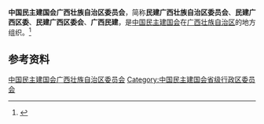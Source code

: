 {{Infobox PRCG
|机构名称 = 中国民主建国会广西壮族自治区委员会
|标志1    =
|格言1    =
|届数     = 
|任期始   = 
|任期终   =
|职位1    = 主任委员
|人员1    = 
|职位2    = 副主任委员
|人员2    =
|人数2    =
|职位3    =
|人员3    =
|组织法规 = 中国民主建国会章程
|上级机构 = [[中国民主建国会中央委员会|中国民主建国会中央委员会]]
|机构类型 = [[民主党派|民主党派]][[中国一级行政区|省级行政区]][[委员会|委员会]]
|行政级别 = 正厅级
|场所1    = 
|地址1    = 
|邮编1    = 
|电话1    = 
|官网1    = <!-- {{url|}} -->
}}
'''中国民主建国会广西壮族自治区委员会'''，简称'''民建广西壮族自治区委员会'''、'''民建广西区委'''、'''民建广西区委会'''、'''广西民建'''，是[[中国民主建国会|中国民主建国会]]在[[广西壮族自治区|广西壮族自治区]]的地方组织。<ref>{{Cite web|title=中国民主建国会章程（二○一二年十二月十九日中国民主建国会第十次全国代表大会通过）|url=http://www.cndca.org.cn/mjzy/mjgk/mjzc/905762/index.html|accessdate=2020-09-02|work=民建中央|archiveurl=https://web.archive.org/web/20160915074236/www.cndca.org.cn/mjzy/mjgk/mjzc/905762/index.html|archivedate=2016-09-15}}</ref>

== 参考资料 ==
{{reflist}}

{{中华人民共和国各省级行政区|委员会|中国民主建国会|仅内地=yes}}

{{Authority control}}
[[Category:中国民主建国会广西壮族自治区委员会|]]
[[Category:中国民主建国会省级行政区委员会|Category:中国民主建国会省级行政区委员会]]